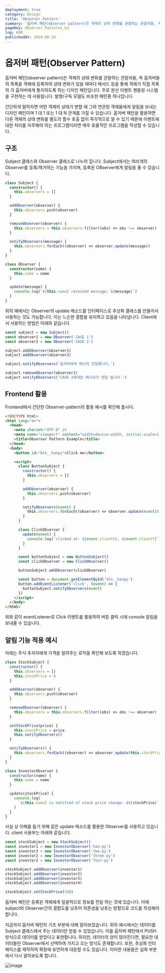 ```yaml
---
deployment: true
category: Design
title: 'Observer Pattern'
summary: '옵저버 패턴(observer pattern)은 객체의 상태 변화를 관찰하는 관찰자들, 즉 옵저버들의 목록을 객체에 등록하여 상태 변화가 있을 때마다 메서드 등을 통해 객체가 직접 목록의 각 옵저버에게 통지하도록 하는 디자인 패턴입니다.'
pageKey: Observer_Patterns_ko
lng: KOR
publishedAt: 2024-08-20
---
```


# 옵저버 패턴(Observer Pattern)

옵저버 패턴(observer pattern)은 객체의 상태 변화를 관찰하는 관찰자들, 즉 옵저버들의 목록을 객체에 등록하여 상태 변화가 있을 때마다 메서드 등을 통해 객체가 직접 목록의 각 옵저버에게 통지하도록 하는 디자인 패턴입니다. 주로 분산 이벤트 핸들링 시스템을 구현하는 데 사용됩니다. 발행/구독 모델도 비슷한 패턴중 하나입니다.



간단하게 말하자면 어떤 객체의 상태가 변할 때 그와 연관된 객체들에게 알림을 보내는 디자인 패턴이며 1 대 1 또는 1 대 N 관계를 가질 수 있습니다. 옵저버 패턴을 활용하면 다른 객체의 상태 변화를 별도의 함수 호출 없이 즉각적으로 알 수 있기 때문에 이벤트에 대한 처리를 자주해야 하는 프로그램이라면 매우 효율적인 프로그램을 작성할 수 있습니다.



## 구조

Subject 클래스와 Observer 클래스로 나누어 집니다. Subject에서는 여러개의 Observer를 등록/제거하는 기능을 가지며, 등록된 OBserver에게 알림을 줄 수 있습니다.

```typescript title="Observer Pattern" showLineNumbers
class Subject {
  constructor() {
    this.observers = []
  }

  addObserver(observer) {
    this.observers.push(observer)
  }

  removeObserver(observer) {
    this.observers = this.observers.filter((obs) => obs !== observer)
  }

  notifyObservers(message) {
    this.observers.forEach((observer) => observer.update(message))
  }
}

class Observer {
  constructor(name) {
    this.name = name
  }

  update(message) {
    console.log(`${this.name} received message: ${message}`)
  }
}
```

위의 예에서는 Observer의 update 메소드를 인터페이스로 추상화 클래스를 만들어서 사용하는 것도 가능합니다. 이는 느슨한 결합을 유지하고 있음을 나타냅니다. Client에서 사용하는 방법은 아래와 같습니다.

```typescript title="Observer Pattern" showLineNumbers
const subject = new Subject()
const observer1 = new Observer('CASE 1')
const observer2 = new Observer('CASE 2')

subject.addObserver(observer1)
subject.addObserver(observer2)

subject.notifyObservers('옵저버에게 메시지 전달합니다.')

subject.removeObserver(observer1)
subject.notifyObservers('CASE 2에게만 메시지가 전달 됩니다.')
```

## Frontend 활용

Frontend에서 간단한 Observer-pattern의 활용 예시를 확인해 봅시다.

```html title="Observer Pattern" showLineNumbers
<!DOCTYPE html>
<html lang="en">
  <head>
    <meta charset="UTF-8" />
    <meta name="viewport" content="width=device-width, initial-scale=1.0" />
    <title>Observer Pattern Example</title>
  </head>
  <body>
    <button id="btn__hanpy">Click me</button>

    <script>
      class ButtonSubject {
        constructor() {
          this.observers = []
        }

        addObserver(observer) {
          this.observers.push(observer)
        }

        notifyObservers(event) {
          this.observers.forEach((observer) => observer.update(event))
        }
      }

      class ClickObserver {
        update(event) {
          console.log(`clicked at: ${event.clientX}, ${event.clientY}`)
        }
      }

      const buttonSubject = new ButtonSubject()
      const clickObserver = new ClickObserver()

      buttonSubject.addObserver(clickObserver)

      const button = document.getElementById('btn__hanpy')
      button.addEventListener('click', (event) => {
        buttonSubject.notifyObservers(event)
      })
    </script>
  </body>
</html>
```

위와 같이 eventListener로 Click 이벤트를 활용하여 버튼 클릭 시에 console 알림을 보내줄 수 있습니다.

## 알림 기능 적용 예시

아래는 주식 추자자에게 가격을 알려주는 로직을 확인해 보도록 하겠습니다.

```javascript title="Observer Pattern" showLineNumbers
class StockSubject {
  constructor() {
    this.observers = []
    this.stockPrice = 0
  }

  addObserver(observer) {
    this.observers.push(observer)
  }

  removeObserver(observer) {
    this.observers = this.observers.filter((obs) => obs !== observer)
  }

  setStockPrice(price) {
    this.stockPrice = price
    this.notifyObservers()
  }

  notifyObservers() {
    this.observers.forEach((observer) => observer.update(this.stockPrice))
  }
}

class InvestorObserver {
  constructor(name) {
    this.name = name
  }

  update(stockPrice) {
    console.log(
      `${this.name} is notified of stock price change: $${stockPrice}`,
    )
  }
}
```

사실 상 이해를 돕기 위해 같은 update 메소드를 활용한 Observer를 사용하고 있습니다. client 사용부는 아래와 같습니다.

```javascript title="Observer Pattern" showLineNumbers
const stockSubject = new StockSubject()
const investor1 = new InvestorObserver('han-py')
const investor2 = new InvestorObserver('two-py')
const investor2 = new InvestorObserver('three-py')
const investor2 = new InvestorObserver('four-py')

stockSubject.addObserver(investor1)
stockSubject.addObserver(investor2)
stockSubject.addObserver(investor3)
stockSubject.addObserver(investor4)

stockSubject.setStockPrice(100)
```

옵저버 패턴은 등록된 객체에게 일괄적으로 정보를 전달 하는 것에 있습니다. 이때 subject와 Observer간의 결합도를 낮추어 의존성을 낮추는 방향으로 코드를 작성해야합니다.



지금까지 옵저버 패턴의 기초 부분에 대해 알아보았습니다. 위의 예시에서는 데이터를 Subject 클래스에서 주는 데이터만 받을 수 있었습니다. 이를 옵저버 패턴에서 PUSH 방식으로 데이터를 받았다고 표현합니다. 하지만, 데이터의 양이 많아진다면, 필요한 데이터들만 Observer에서 선택하여 가지고 오는 방식도 존재합니다. 또한, 추상화 인터페이스를 제작하여 확장에 유연하게 대응할 수도 있습니다. 이러한 내용들은 심화 부분에서 다시 알아보도록 합니다.



![image](/hanpy.jpeg 'observer-patthen')
